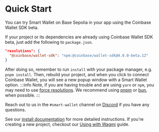# Quick Start 
You can try Smart Wallet on Base Sepolia in your app using the 
Coinbase Wallet SDK beta. 

If your project or its dependencies are already using 
Coinbase Wallet SDK beta, just add the following to `package.json`.
```json
"resolutions": {
  "@coinbase/wallet-sdk": "npm:@coinbase/wallet-sdk@4.0.0-beta.12"
}
```
After doing so, remember to run `install` with your package manager, e.g. `pnpm install`. 
Then, rebuild your project, and when you click to connect Coinbase Wallet, you will see a new 
popup window with a Smart Wallet option. 
:::info
Note, if you are having trouble and are using `yarn` or `npm`, you may need to use [force resolutions](https://www.npmjs.com/package/npm-force-resolutions).
We recommend using [pnpm](https://pnpm.io/) or [bun](https://bun.sh/), when possible.
:::

Reach out to us in the `#smart-wallet` channel on [Discord](https://discord.com/invite/cdp/) if you have any questions.

See our [install documentation](/sdk/install) for more detailed instructions. If you're creating a new project, 
checkout our [Using with Wagmi](/guides/wagmi) guide.